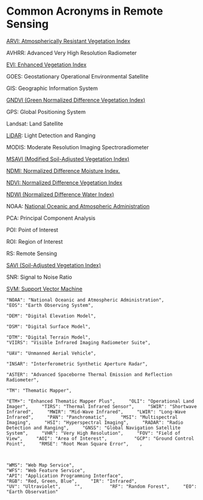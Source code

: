 # Common Acronyms in Remote Sensing {.unnumbered}

[ARVI: Atmospherically Resistant Vegetation Index](week3.qmd)

AVHRR: Advanced Very High Resolution Radiometer

[EVI: Enhanced Vegetation Index](week3.qmd)

GOES: Geostationary Operational Environmental Satellite

GIS: Geographic Information System

[GNDVI (Green Normalized Difference Vegetation Index)](week3.qmd)

GPS: Global Positioning System

Landsat: Land Satellite

[LiDAR](https://en.wikipedia.org/wiki/Lidar): Light Detection and Ranging

MODIS: Moderate Resolution Imaging Spectroradiometer

[MSAVI (Modified Soil-Adjusted Vegetation Index)](week3.qmd)

[NDMI: Normalized Difference Moisture Index.](week3.qmd)

[NDVI: Normalized Difference Vegetation Index](week3.qmd)

[NDWI (Normalized Difference Water Index)](week3.qmd)

NOAA: [National Oceanic and Atmospheric Administration](https://oceanservice.noaa.gov/about/)

PCA: Principal Component Analysis

POI: Point of Interest

ROI: Region of Interest

RS: Remote Sensing

[SAVI (Soil-Adjusted Vegetation Index)](week3.qmd)

SNR: Signal to Noise Ratio

[SVM: Support Vector Machine](https://www.youtube.com/watch?v=efR1C6CvhmE)

```         
"NOAA": "National Oceanic and Atmospheric Administration",     
"EOS": "Earth Observing System",     

"DEM": "Digital Elevation Model",     

"DSM": "Digital Surface Model",     

"DTM": "Digital Terrain Model",     
"VIIRS": "Visible Infrared Imaging Radiometer Suite",     

"UAV": "Unmanned Aerial Vehicle",     

"INSAR": "Interferometric Synthetic Aperture Radar",     

"ASTER": "Advanced Spaceborne Thermal Emission and Reflection Radiometer",     

"TM": "Thematic Mapper",     

"ETM+": "Enhanced Thematic Mapper Plus",     "OLI": "Operational Land Imager",     "TIRS": "Thermal Infrared Sensor",     "SWIR": "Shortwave Infrared",     "MWIR": "Mid-Wave Infrared",     "LWIR": "Long-Wave Infrared",     "PAN": "Panchromatic",     "MSI": "Multispectral Imaging",     "HSI": "Hyperspectral Imaging",     "RADAR": "Radio Detection and Ranging",     "GNSS": "Global Navigation Satellite System",     "VHR": "Very High Resolution",     "FOV": "Field of View",     "AOI": "Area of Interest",          "GCP": "Ground Control Point",     "RMSE": "Root Mean Square Error",    ,     



"WMS": "Web Map Service",    
"WFS": "Web Feature Service",     
"API": "Application Programming Interface",    
"RGB": "Red, Green, Blue",     "IR": "Infrared",     
"UV": "Ultraviolet",     "",          "RF": "Random Forest",     "EO": "Earth Observation"
```
